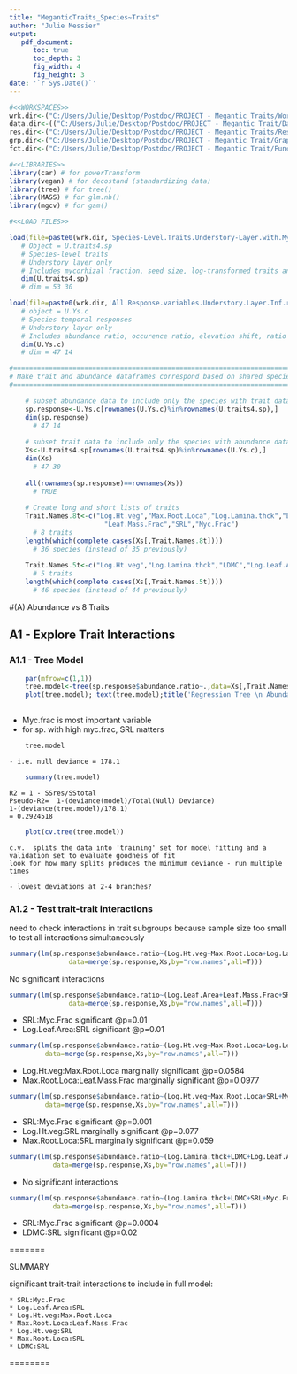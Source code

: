 ```yaml
---
title: "MeganticTraits_Species~Traits" 
author: "Julie Messier" 
output: 
   pdf_document:
      toc: true
      toc_depth: 3
      fig_width: 4
      fig_height: 3
date: '`r Sys.Date()`'
---
```




```r
#<<WORKSPACES>>
wrk.dir<-("C:/Users/Julie/Desktop/Postdoc/PROJECT - Megantic Traits/Workspaces/") # Workspaces
data.dir<-(("C:/Users/Julie/Desktop/Postdoc/PROJECT - Megantic Trait/Data/")) # data
res.dir<-("C:/Users/Julie/Desktop/Postdoc/PROJECT - Megantic Traits/Results/")  # Results
grp.dir<-("C:/Users/Julie/Desktop/Postdoc/PROJECT - Megantic Trait/Graphs/")   # Graphs
fct.dir<-("C:/Users/Julie/Desktop/Postdoc/PROJECT - Megantic Trait/Functions/") # Functions

#<<LIBRARIES>>
library(car) # for powerTransform
library(vegan) # for decostand (standardizing data)
library(tree) # for tree()
library(MASS) # for glm.nb()  
library(mgcv) # for gam()

#<<LOAD FILES>>

load(file=paste0(wrk.dir,'Species-Level.Traits.Understory-Layer.with.MycFrac.and.SeedSize.and.PCs.RData')) 
   # Object = U.traits4.sp
   # Species-level traits
   # Understory layer only
   # Includes mycorhizal fraction, seed size, log-transformed traits and principal components of PCA performed on traits
   dim(U.traits4.sp)
   # dim = 53 30

load(file=paste0(wrk.dir,'All.Response.variables.Understory.Layer.Inf.removed.RData')) 
   # object = U.Ys.c
   # Species temporal responses
   # Understory layer only
   # Includes abundance ratio, occurence ratio, elevation shift, ratio of log(abundances) and ratio of log(occurences)
   dim(U.Ys.c)
   # dim = 47 14

#===============================================================================#
# Make trait and abundance dataframes correspond based on shared species ####
#===============================================================================#

    # subset abundance data to include only the species with trait data 
    sp.response<-U.Ys.c[rownames(U.Ys.c)%in%rownames(U.traits4.sp),]
    dim(sp.response)
      # 47 14
    
    # subset trait data to include only the species with abundance data
    Xs<-U.traits4.sp[rownames(U.traits4.sp)%in%rownames(U.Ys.c),]
    dim(Xs)
      # 47 30
    
    all(rownames(sp.response)==rownames(Xs)) 
      # TRUE
    
    # Create long and short lists of traits 
    Trait.Names.8t<-c("Log.Ht.veg","Max.Root.Loca","Log.Lamina.thck","LDMC","Log.Leaf.Area",  
                        "Leaf.Mass.Frac","SRL","Myc.Frac")
      # 8 traits
    length(which(complete.cases(Xs[,Trait.Names.8t])))
      # 36 species (instead of 35 previously)
    
    Trait.Names.5t<-c("Log.Ht.veg","Log.Lamina.thck","LDMC","Log.Leaf.Area","Leaf.Mass.Frac")
      # 5 traits
    length(which(complete.cases(Xs[,Trait.Names.5t])))
      # 46 species (instead of 44 previously)
```    

#(A) Abundance vs 8 Traits

## A1 - Explore Trait Interactions
   
### A1.1 - Tree Model
   
```r
   
    par(mfrow=c(1,1))
    tree.model<-tree(sp.response$abundance.ratio~.,data=Xs[,Trait.Names.8t])
    plot(tree.model); text(tree.model);title('Regression Tree \n Abundance.ratio vs 8 traits')
    
```    

- Myc.frac is most important variable 
- for sp. with high myc.frac, SRL matters

```r
    tree.model
```

    - i.e. null deviance = 178.1
    
```r
    summary(tree.model)
```    
   
    R2 = 1 - SSres/SStotal
    Pseudo-R2=  1-(deviance(model)/Total(Null) Deviance)
    1-(deviance(tree.model)/178.1) 
    = 0.2924518
    
```r
    plot(cv.tree(tree.model)) 
```
    
    c.v.  splits the data into 'training' set for model fitting and a 
    validation set to evaluate goodness of fit 
    look for how many splits produces the minimum deviance - run multiple times
    
    - lowest deviations at 2-4 branches? 
    
### A1.2 - Test trait-trait interactions 

need to check interactions in trait subgroups because sample size too small to test all interactions simultaneously

```r
summary(lm(sp.response$abundance.ratio~(Log.Ht.veg+Max.Root.Loca+Log.Lamina.thck+LDMC)^2,
               data=merge(sp.response,Xs,by="row.names",all=T)))
```

No significant interactions

```r
summary(lm(sp.response$abundance.ratio~(Log.Leaf.Area+Leaf.Mass.Frac+SRL+Myc.Frac)^2,
               data=merge(sp.response,Xs,by="row.names",all=T)))
```

- SRL:Myc.Frac significant @p=0.01
- Log.Leaf.Area:SRL significant @p=0.01

```r
summary(lm(sp.response$abundance.ratio~(Log.Ht.veg+Max.Root.Loca+Log.Leaf.Area+Leaf.Mass.Frac)^2,
         data=merge(sp.response,Xs,by="row.names",all=T)))
```

- Log.Ht.veg:Max.Root.Loca marginally significant @p=0.0584
- Max.Root.Loca:Leaf.Mass.Frac marginally significant @p=0.0977

``` r
summary(lm(sp.response$abundance.ratio~(Log.Ht.veg+Max.Root.Loca+SRL+Myc.Frac)^2,
         data=merge(sp.response,Xs,by="row.names",all=T)))
```

- SRL:Myc.Frac significant @p=0.001
- Log.Ht.veg:SRL marginally significant @p=0.077
- Max.Root.Loca:SRL marginally significant @p=0.059

```R
summary(lm(sp.response$abundance.ratio~(Log.Lamina.thck+LDMC+Log.Leaf.Area+Leaf.Mass.Frac)^2,
           data=merge(sp.response,Xs,by="row.names",all=T)))
```    
- No significant interactions
    
```r
summary(lm(sp.response$abundance.ratio~(Log.Lamina.thck+LDMC+SRL+Myc.Frac)^2,
           data=merge(sp.response,Xs,by="row.names",all=T)))
```              
    
- SRL:Myc.Frac significant @p=0.0004
- LDMC:SRL significant @p=0.02

=======

 SUMMARY

 significant trait-trait interactions to include in full model: 

    * SRL:Myc.Frac 
    * Log.Leaf.Area:SRL
    * Log.Ht.veg:Max.Root.Loca 
    * Max.Root.Loca:Leaf.Mass.Frac
    * Log.Ht.veg:SRL
    * Max.Root.Loca:SRL 
    * LDMC:SRL
========
